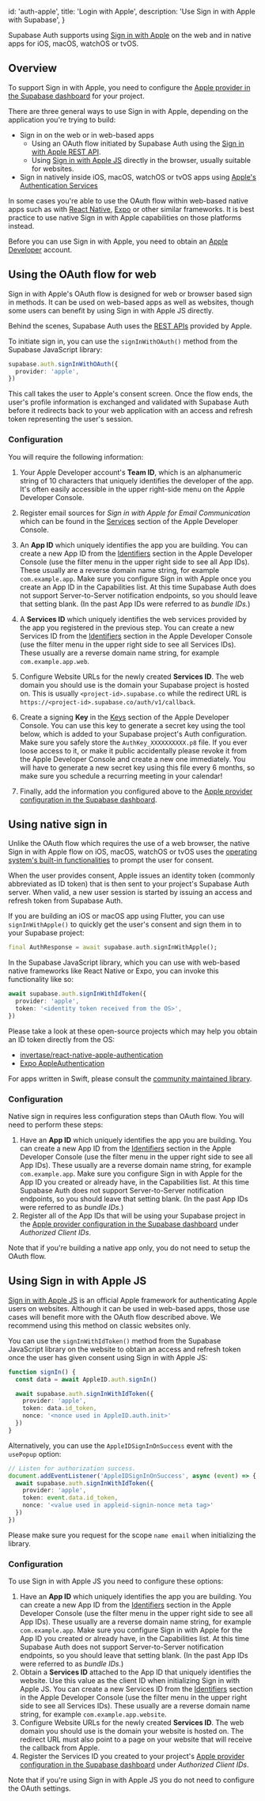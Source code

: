 
  id: 'auth-apple',
  title: 'Login with Apple',
  description: 'Use Sign in with Apple with Supabase',
}

Supabase Auth supports using [Sign in with Apple](https://developer.apple.com/sign-in-with-apple/) on the web and in native apps for iOS, macOS, watchOS or tvOS.

## Overview

To support Sign in with Apple, you need to configure the [Apple provider in the Supabase dashboard](https://supabase.com/dashboard/project/_/auth/providers) for your project.

There are three general ways to use Sign in with Apple, depending on the application you're trying to build:

- Sign in on the web or in web-based apps
  - Using an OAuth flow initiated by Supabase Auth using the [Sign in with Apple REST API](https://developer.apple.com/documentation/sign_in_with_apple/sign_in_with_apple_rest_api).
  - Using [Sign in with Apple JS](https://developer.apple.com/documentation/sign_in_with_apple/sign_in_with_apple_js) directly in the browser, usually suitable for websites.
- Sign in natively inside iOS, macOS, watchOS or tvOS apps using [Apple's Authentication Services](https://developer.apple.com/documentation/authenticationservices)

In some cases you're able to use the OAuth flow within web-based native apps such as with [React Native](https://reactnative.dev), [Expo](https://expo.dev) or other similar frameworks. It is best practice to use native Sign in with Apple capabilities on those platforms instead.

Before you can use Sign in with Apple, you need to obtain an [Apple Developer](https://developer.apple.com) account.

## Using the OAuth flow for web

Sign in with Apple's OAuth flow is designed for web or browser based sign in methods. It can be used on web-based apps as well as websites, though some users can benefit by using Sign in with Apple JS directly.

Behind the scenes, Supabase Auth uses the [REST APIs](https://developer.apple.com/documentation/sign_in_with_apple/sign_in_with_apple_rest_api) provided by Apple.

To initiate sign in, you can use the `signInWithOAuth()` method from the Supabase JavaScript library:

```ts
supabase.auth.signInWithOAuth({
  provider: 'apple',
})
```

This call takes the user to Apple's consent screen. Once the flow ends, the user's profile information is exchanged and validated with Supabase Auth before it redirects back to your web application with an access and refresh token representing the user's session.

### Configuration

You will require the following information:

1. Your Apple Developer account's **Team ID**, which is an alphanumeric string of 10 characters that uniquely identifies the developer of the app. It's often easily accessible in the upper right-side menu on the Apple Developer Console.
2. Register email sources for _Sign in with Apple for Email Communication_ which can be found in the [Services](https://developer.apple.com/account/resources/services/list) section of the Apple Developer Console.
3. An **App ID** which uniquely identifies the app you are building. You can create a new App ID from the [Identifiers](https://developer.apple.com/account/resources/identifiers/list/bundleId) section in the Apple Developer Console (use the filter menu in the upper right side to see all App IDs). These usually are a reverse domain name string, for example `com.example.app`. Make sure you configure Sign in with Apple once you create an App ID in the Capabilities list. At this time Supabase Auth does not support Server-to-Server notification endpoints, so you should leave that setting blank. (In the past App IDs were referred to as _bundle IDs._)
4. A **Services ID** which uniquely identifies the web services provided by the app you registered in the previous step. You can create a new Services ID from the [Identifiers](https://developer.apple.com/account/resources/identifiers/list/serviceId) section in the Apple Developer Console (use the filter menu in the upper right side to see all Services IDs). These usually are a reverse domain name string, for example `com.example.app.web`.
5. Configure Website URLs for the newly created **Services ID**. The web domain you should use is the domain your Supabase project is hosted on. This is usually `<project-id>.supabase.co` while the redirect URL is `https://<project-id>.supabase.co/auth/v1/callback`.
6. Create a signing **Key** in the [Keys](https://developer.apple.com/account/resources/authkeys/list) section of the Apple Developer Console. You can use this key to generate a secret key using the tool below, which is added to your Supabase project's Auth configuration. Make sure you safely store the `AuthKey_XXXXXXXXXX.p8` file. If you ever loose access to it, or make it public accidentally please revoke it from the Apple Developer Console and create a new one immediately. You will have to generate a new secret key using this file every 6 months, so make sure you schedule a recurring meeting in your calendar!
  
7. Finally, add the information you configured above to the [Apple provider configuration in the Supabase dashboard](https://supabase.com/dashboard/project/_/auth/providers).

## Using native sign in

Unlike the OAuth flow which requires the use of a web browser, the native Sign in with Apple flow on iOS, macOS, watchOS or tvOS uses the [operating system's built-in functionalities](https://developer.apple.com/documentation/authenticationservices) to prompt the user for consent.

When the user provides consent, Apple issues an identity token (commonly abbreviated as ID token) that is then sent to your project's Supabase Auth server. When valid, a new user session is started by issuing an access and refresh token from Supabase Auth.

If you are building an iOS or macOS app using Flutter, you can use `signInWithApple()` to quickly get the user's consent and sign them in to your Supabase project:

```dart
final AuthResponse = await supabase.auth.signInWithApple();
```

In the Supabase JavaScript library, which you can use with web-based native frameworks like React Native or Expo, you can invoke this functionality like so:

```ts
await supabase.auth.signInWithIdToken({
  provider: 'apple',
  token: '<identity token received from the OS>',
})
```

Please take a look at these open-source projects which may help you obtain an ID token directly from the OS:

- [invertase/react-native-apple-authentication](https://github.com/invertase/react-native-apple-authentication)
- [Expo AppleAuthentication](https://docs.expo.dev/versions/latest/sdk/apple-authentication/)

For apps written in Swift, please consult the [community maintained library](/docs/reference/swift/introduction).

### Configuration

Native sign in requires less configuration steps than OAuth flow. You will need to perform these steps:

1. Have an **App ID** which uniquely identifies the app you are building. You can create a new App ID from the [Identifiers](https://developer.apple.com/account/resources/identifiers/list/bundleId) section in the Apple Developer Console (use the filter menu in the upper right side to see all App IDs). These usually are a reverse domain name string, for example `com.example.app`. Make sure you configure Sign in with Apple for the App ID you created or already have, in the Capabilities list. At this time Supabase Auth does not support Server-to-Server notification endpoints, so you should leave that setting blank. (In the past App IDs were referred to as _bundle IDs._)
2. Register all of the App IDs that will be using your Supabase project in the [Apple provider configuration in the Supabase dashboard](https://supabase.com/dashboard/project/_/auth/providers) under _Authorized Client IDs_.

Note that if you're building a native app only, you do not need to setup the OAuth flow.

## Using Sign in with Apple JS

[Sign in with Apple JS](https://developer.apple.com/documentation/sign_in_with_apple/sign_in_with_apple_js) is an official Apple framework for authenticating Apple users on websites. Although it can be used in web-based apps, those use cases will benefit more with the OAuth flow described above. We recommend using this method on classic websites only.

You can use the `signInWithIdToken()` method from the Supabase JavaScript library on the website to obtain an access and refresh token once the user has given consent using Sign in with Apple JS:

```ts
function signIn() {
  const data = await AppleID.auth.signIn()

  await supabase.auth.signInWithIdToken({
    provider: 'apple',
    token: data.id_token,
    nonce: '<nonce used in AppleID.auth.init>'
  })
}
```

Alternatively, you can use the `AppleIDSignInOnSuccess` event with the `usePopup` option:

```ts
// Listen for authorization success.
document.addEventListener('AppleIDSignInOnSuccess', async (event) => {
  await supabase.auth.signInWithIdToken({
    provider: 'apple',
    token: event.data.id_token,
    nonce: '<value used in appleid-signin-nonce meta tag>'
  })
})
```

Please make sure you request for the scope `name email` when initializing the library.

### Configuration

To use Sign in with Apple JS you need to configure these options:

1. Have an **App ID** which uniquely identifies the app you are building. You can create a new App ID from the [Identifiers](https://developer.apple.com/account/resources/identifiers/list/bundleId) section in the Apple Developer Console (use the filter menu in the upper right side to see all App IDs). These usually are a reverse domain name string, for example `com.example.app`. Make sure you configure Sign in with Apple for the App ID you created or already have, in the Capabilities list. At this time Supabase Auth does not support Server-to-Server notification endpoints, so you should leave that setting blank. (In the past App IDs were referred to as _bundle IDs._)
2. Obtain a **Services ID** attached to the App ID that uniquely identifies the website. Use this value as the client ID when initializing Sign in with Apple JS. You can create a new Services ID from the [Identifiers](https://developer.apple.com/account/resources/identifiers/list/serviceId) section in the Apple Developer Console (use the filter menu in the upper right side to see all Services IDs). These usually are a reverse domain name string, for example `com.example.app.website`.
3. Configure Website URLs for the newly created **Services ID**. The web domain you should use is the domain your website is hosted on. The redirect URL must also point to a page on your website that will receive the callback from Apple.
4. Register the Services ID you created to your project's [Apple provider configuration in the Supabase dashboard](https://supabase.com/dashboard/project/_/auth/providers) under _Authorized Client IDs_.

Note that if you're using Sign in with Apple JS you do not need to configure the OAuth settings.


